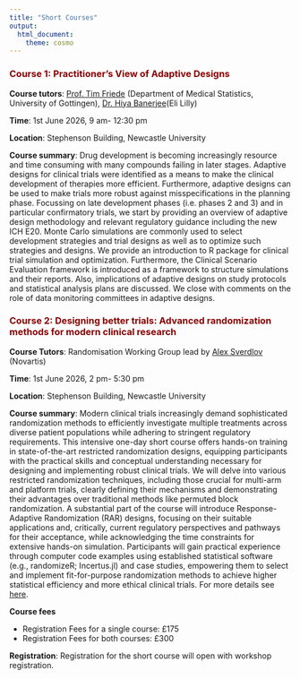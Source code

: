 ```yaml
---
title: "Short Courses"
output:
  html_document:
    theme: cosmo
---
```



```{=html}
<style type="text/css">
h1.title {
  font-size: 36px;
  color: DarkRed;
  text-align: center;
}
</style>
```


<h3 style="color: DarkRed; text-align: left;">
Course 1: Practitioner’s View of Adaptive Designs
</h3>

**Course tutors**: [Prof. Tim Friede](https://medstat.umg.eu/en/friede/) (Department of Medical Statistics, University of Gottingen), [Dr. Hiya Banerjee](https://www.linkedin.com/in/hiya-b-22397514/)(Eli Lilly) <br/>

**Time**: 1st June 2026, 9 am- 12:30 pm <br/>

**Location**: Stephenson Building, Newcastle University


**Course summary**:  Drug development is becoming increasingly resource and time consuming with many compounds failing in later stages. Adaptive designs for clinical trials were identified as a means to make the clinical development of therapies more efficient. Furthermore, adaptive designs can be used to make trials more robust against misspecifications in the planning phase. Focussing on late development phases (i.e. phases 2 and 3) and in particular confirmatory trials, we start by providing an overview of adaptive design methodology and relevant regulatory guidance including the new ICH E20. Monte Carlo simulations are commonly used to select development strategies and trial designs as well as to optimize such strategies and designs. We provide an introduction to R package for clinical trial simulation and optimization. Furthermore, the Clinical Scenario Evaluation framework is introduced as a framework to structure simulations and their reports. Also, implications of adaptive designs on study protocols and statistical analysis plans are discussed. We close with comments on the role of data monitoring committees in adaptive designs. 



<h3 style="color: DarkRed; text-align: left;">
Course 2: Designing better trials: Advanced randomization methods for modern clinical research 
</h3>

**Course Tutors**: Randomisation Working Group lead by [Alex Sverdlov](https://www.linkedin.com/in/alex-sverdlov-a403167/) (Novartis)

**Time**: 1st June 2026, 2 pm- 5:30 pm <br/>

**Location**: Stephenson Building, Newcastle University


**Course summary**: Modern clinical trials increasingly demand sophisticated randomization methods to efficiently investigate multiple treatments across diverse patient populations while adhering to stringent regulatory requirements. This intensive one-day short course offers hands-on training in state-of-the-art restricted randomization designs, equipping participants with the practical skills and conceptual understanding necessary for designing and implementing robust clinical trials. We will delve into various restricted randomization techniques, including those crucial for multi-arm and platform trials, clearly defining their mechanisms and demonstrating their advantages over traditional methods like permuted block randomization. A substantial part of the course will introduce Response-Adaptive Randomization (RAR) designs, focusing on their suitable applications and, critically, current regulatory perspectives and pathways for their acceptance, while acknowledging the time constraints for extensive hands-on simulation. Participants will gain practical experience through computer code examples using established statistical software (e.g., randomizeR; Incertus.jl) and case studies, empowering them to select and implement fit-for-purpose randomization methods to achieve higher statistical efficiency and more ethical clinical trials. For more details see [here](https://admtp.github.io/ADMTP2026/Short Course 2_AS).

**Course fees**
<ul>
  <li> Registration Fees for a single course: £175   </li>
  <li> Registration Fees for both courses: £300   </li>
</ul>

**Registration**: 
Registration for the short course will open with workshop registration.
 
